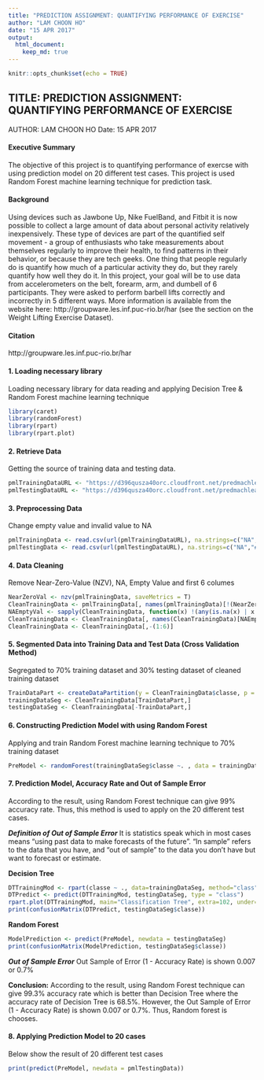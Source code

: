 ---
title: "PREDICTION ASSIGNMENT: QUANTIFYING PERFORMANCE OF EXERCISE"
author: "LAM CHOON HO"
date: "15 APR 2017"
output: 
  html_document:
    keep_md: true
---

```{r setup, include=FALSE}
knitr::opts_chunk$set(echo = TRUE)
```
## TITLE: PREDICTION ASSIGNMENT: QUANTIFYING PERFORMANCE OF EXERCISE
AUTHOR: LAM CHOON HO
Date: 15 APR 2017

#### Executive Summary
The objective of this project is to quantifying performance of exercse with using prediction model on 20 different test cases. This project is used Random Forest machine learning technique 
for prediction task.

#### Background
Using devices such as Jawbone Up, Nike FuelBand, and Fitbit it is now possible to collect a large amount of data about personal activity relatively inexpensively. These type of devices are part of the quantified self movement - a group of enthusiasts who take measurements about themselves regularly to improve their health, to find patterns in their behavior, or because they are tech geeks. One thing that people regularly do is quantify how much of a particular activity they do, but they rarely quantify how well they do it. In this project, your goal will be to use data from accelerometers on the belt, forearm, arm, and dumbell of 6 participants. They were asked to perform barbell lifts correctly and incorrectly in 5 different ways. More information is available from the website here: http://groupware.les.inf.puc-rio.br/har (see the section on the Weight Lifting Exercise Dataset).

#### Citation
http://groupware.les.inf.puc-rio.br/har

#### 1. Loading necessary library
Loading necessary library for data reading and applying Decision Tree & Random Forest machine learning technique
```{r}
library(caret)
library(randomForest)
library(rpart)
library(rpart.plot)
```

#### 2. Retrieve Data
Getting the source of training data and testing data.
```{r}
pmlTrainingDataURL <- "https://d396qusza40orc.cloudfront.net/predmachlearn/pml-training.csv"
pmlTestingDataURL <- "https://d396qusza40orc.cloudfront.net/predmachlearn/pml-testing.csv"
```

#### 3. Preprocessing Data
Change empty value and invalid value to NA
```{r}
pmlTrainingData <- read.csv(url(pmlTrainingDataURL), na.strings=c("NA","#DIV/0!",""))
pmlTestingData <- read.csv(url(pmlTestingDataURL), na.strings=c("NA","#DIV/0!",""))
```

#### 4. Data Cleaning
Remove Near-Zero-Value (NZV), NA, Empty Value and first 6 columes
```{r}
NearZeroVal <- nzv(pmlTrainingData, saveMetrics = T)
CleanTrainingData <- pmlTrainingData[, names(pmlTrainingData)[!(NearZeroVal[, 4])]]
NAEmptyVal <- sapply(CleanTrainingData, function(x) !(any(is.na(x) | x == "")))
CleanTrainingData <- CleanTrainingData[, names(CleanTrainingData)[NAEmptyVal]]
CleanTrainingData <- CleanTrainingData[,-(1:6)]
```

#### 5. Segmented Data into Training Data and Test Data (Cross Validation Method)
Segregated to 70% training dataset and 30% testing dataset of cleaned training dataset
```{r}
TrainDataPart <- createDataPartition(y = CleanTrainingData$classe, p = 0.7, list = FALSE)
trainingDataSeg <- CleanTrainingData[TrainDataPart,]
testingDataSeg <- CleanTrainingData[-TrainDataPart,]
```

#### 6. Constructing Prediction Model with using Random Forest
Applying and train Random Forest machine learning technique to 70% training dataset
```{r}
PreModel <- randomForest(trainingDataSeg$classe ~. , data = trainingDataSeg)
```

#### 7. Prediction Model, Accuracy Rate and Out of Sample Error
According to the result, using Random Forest technique can give 99% accuracy rate. Thus,
this method is used to apply on the 20 different test cases.

***Definition of Out of Sample Error***
It is statistics speak which in most cases means "using past data to make forecasts of the future". "In sample" refers to the data that you have, and "out of sample" to the data you don't have but want to forecast or estimate.

**Decision Tree**
```{r}
DTTrainingMod <- rpart(classe ~ ., data=trainingDataSeg, method="class")
DTPredict <- predict(DTTrainingMod, testingDataSeg, type = "class")
rpart.plot(DTTrainingMod, main="Classification Tree", extra=102, under=TRUE, faclen=0)
print(confusionMatrix(DTPredict, testingDataSeg$classe))
```

**Random Forest**
```{r}
ModelPrediction <- predict(PreModel, newdata = testingDataSeg)
print(confusionMatrix(ModelPrediction, testingDataSeg$classe))
```
***Out of Sample Error***
Out Sample of Error (1 - Accuracy Rate) is shown 0.007 or 0.7%

**Conclusion:**
According to the result, using Random Forest technique can give 99.3% accuracy rate which is better than Decision Tree where the accuracy rate of Decision Tree is 68.5%. However, the Out Sample of Error (1 - Accuracy Rate) is shown 0.007 or 0.7%. Thus, Random forest is chooses.

#### 8. Applying Prediction Model to 20 cases
Below show the result of 20 different test cases
```{r}
print(predict(PreModel, newdata = pmlTestingData))
```